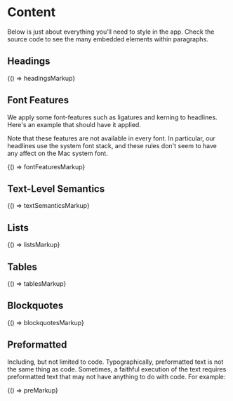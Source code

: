 
<Meta title="Base/Typography" />

# Content

Below is just about everything you’ll need to style in the app.
Check the source code to see the many embedded elements within paragraphs.

## Headings

<Preview>
  <Story name="Headings">{() => headingsMarkup}</Story>
</Preview>

## Font Features

We apply some font-features such as ligatures and kerning to headlines.
Here's an example that should have it applied.

Note that these features are not available in every font.
In particular, our headlines use the system font stack,
and these rules don't seem to have any affect on the Mac system font.

<Preview>
  <Story name="Font Features">{() => fontFeaturesMarkup}</Story>
</Preview>

## Text-Level Semantics

<Preview>
  <Story name="Text-Level Semantics">{() => textSemanticsMarkup}</Story>
</Preview>

## Lists

<Preview>
  <Story name="Lists">{() => listsMarkup}</Story>
</Preview>

## Tables

<Preview>
  <Story name="Tables">{() => tablesMarkup}</Story>
</Preview>

## Blockquotes

<Preview>
  <Story name="Blockquotes">{() => blockquotesMarkup}</Story>
</Preview>

## Preformatted

Including, but not limited to code. Typographically, preformatted text is not the same thing as code. Sometimes, a faithful execution of the text requires preformatted text that may not have anything to do with code. For example:

<Preview>
  <Story name="Preformatted">{() => preMarkup}</Story>
</Preview>
